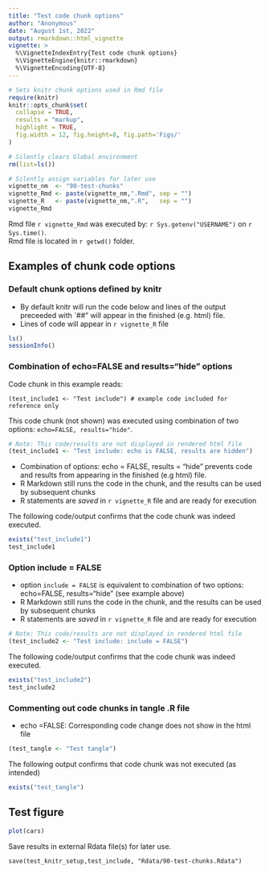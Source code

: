 ```yaml
---
title: "Test code chunk options"
author: "Anonymous"
date: "August 1st, 2022"
output: rmarkdown::html_vignette
vignette: >
  %\VignetteIndexEntry{Test code chunk options}
  %\VignetteEngine{knitr::rmarkdown}
  %\VignetteEncoding{UTF-8}
---
```



```r
# Sets knitr chunk options used in Rmd file
require(knitr)
knitr::opts_chunk$set(
  collapse = TRUE,
  results = "markup",  
  highlight = TRUE,
  fig.width = 12, fig.height=8, fig.path='Figs/'
)
```

```r
# Silently clears Global environment
rm(list=ls())

# Silently assign variables for later use
vignette_nm  <- "90-test-chunks"
vignette_Rmd <- paste(vignette_nm,".Rmd", sep = "")
vignette_R   <- paste(vignette_nm,".R",   sep = "")
vignette_Rmd
```

Rmd file `r vignette_Rmd` was executed by: `r Sys.getenv("USERNAME")` on `r Sys.time()`.  
Rmd file is located in `r getwd()` folder. 

## Examples of chunk code options


### Default chunk options defined by knitr 

* By default knitr will run the code below and lines of the output preceeded with `##" will appear in the finished (e.g. html) file.  
* Lines of code will appear in `r vignette_R` file

```r
ls()
sessionInfo()
```


### Combination of echo=FALSE and results="hide" options 

Code chunk in this example reads: 

```
(test_include1 <- "Test include") # example code included for reference only  
```

This code chunk (not shown) was executed  using combination of two options:  `echo=FALSE, results="hide"`.

```r
# Note: This code/results are not displayed in rendered html file 
(test_include1 <- "Test include: echo is FALSE, results are hidden")
```

* Combination of options: echo = FALSE, results = "hide" prevents code and results from appearing in the finished (e.g html) file. 
* R Markdown still runs the code in the chunk, and the results can be used by subsequent chunks
* R statements are _saved_ in `r vignette_R` file and are ready for execution

The following code/output confirms that the code chunk was indeed executed.

```r
exists("test_include1")
test_include1
```

### Option include = FALSE

* option `include = FALSE` is equivalent to combination of two options: echo=FALSE, results="hide" (see example above)
* R Markdown still runs the code in the chunk, and the results can be used by subsequent chunks
* R statements are _saved_ in `r vignette_R` file and are ready for execution


```r
# Note: This code/results are not displayed in rendered html file 
(test_include2 <- "Test include: include = FALSE")
```

The following code/output confirms that the code chunk was indeed executed.

```r
exists("test_include2")
test_include2
```


### Commenting out code chunks in tangle .R file

* echo =FALSE: Corresponding code change does not show in the html file 

```r
(test_tangle <- "Test tangle")
```
The following output confirms that code chunk was not executed (as intended)

```r
exists("test_tangle")
```

## Test figure

```r
plot(cars)
```

Save results in external Rdata file(s) for later use.

```
save(test_knitr_setup,test_include, "Rdata/90-test-chunks.Rdata")
```


